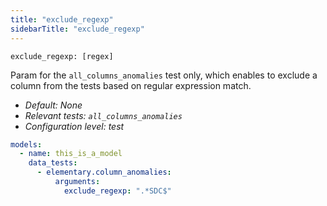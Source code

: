 ```yaml
---
title: "exclude_regexp"
sidebarTitle: "exclude_regexp"
---
```

<Snippet file="ai-generate-test.mdx" />

`exclude_regexp: [regex]`

Param for the `all_columns_anomalies` test only, which enables to exclude a column from the tests based on regular expression match.

- _Default: None_
- _Relevant tests: `all_columns_anomalies`_
- _Configuration level: test_

<RequestExample>

```yml test
models:
  - name: this_is_a_model
    data_tests:
      - elementary.column_anomalies:
          arguments:
            exclude_regexp: ".*SDC$"
```

</RequestExample>

